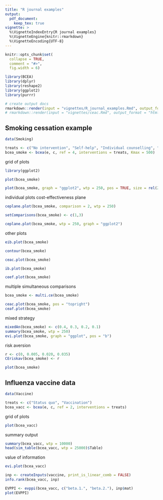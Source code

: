 ```yaml
---
title: "R journal examples"
output:
  pdf_document: 
    keep_tex: true
vignette: >
  %\VignetteIndexEntry{R journal examples}
  %\VignetteEngine{knitr::rmarkdown}
  %\VignetteEncoding{UTF-8}
---
```


<!-- these are taken directly from the BCEA book by G Baio -->

```r
knitr::opts_chunk$set(
  collapse = TRUE,
  comment = "#>",
  fig.width = 6)
```

```r
library(BCEA)
library(dplyr)
library(reshape2)
library(ggplot2)
library(purrr)
```


```r
# create output docs
rmarkdown::render(input = "vignettes/R_journal_examples.Rmd", output_format = "latex_document", output_dir = "vignettes")
# rmarkdown::render(input = "vignettes/ceac.Rmd", output_format = "html_document", output_dir = "vignettes")
```


## Smoking cessation example

```r
data(Smoking)

treats <- c("No intervention", "Self-help", "Individual counselling", "Group counselling")
bcea_smoke <- bcea(e, c, ref = 4, interventions = treats, Kmax = 500)
```

grid of plots

```r
library(ggplot2)

plot(bcea_smoke)

plot(bcea_smoke, graph = "ggplot2", wtp = 250, pos = TRUE, size = rel(2), ICER.size = 2)
```

individual plots
cost-effectiveness plane

```r
ceplane.plot(bcea_smoke, comparison = 2, wtp = 250)

setComparisons(bcea_smoke) <- c(1,3)

ceplane.plot(bcea_smoke, wtp = 250, graph = "ggplot2")
```

other plots

```r
eib.plot(bcea_smoke)

contour(bcea_smoke)

ceac.plot(bcea_smoke)

ib.plot(bcea_smoke)

ceef.plot(bcea_smoke)
```

multiple simultaneous comparisons

```r
bcea_smoke <- multi.ce(bcea_smoke)

ceac.plot(bcea_smoke, pos = "topright")
ceaf.plot(bcea_smoke)
```

mixed strategy

```r
mixedAn(bcea_smoke) <- c(0.4, 0.3, 0.2, 0.1)
summary(bcea_smoke, wtp = 250)
evi.plot(bcea_smoke, graph = "ggplot", pos = "b")
```

risk aversion

```r
r <- c(0, 0.005, 0.020, 0.035)
CEriskav(bcea_smoke) <- r

plot(bcea_smoke)
```


## Influenza vaccine data

```r
data(Vaccine)

treats <- c("Status quo", "Vaccination")
bcea_vacc <- bcea(e, c, ref = 2, interventions = treats)
```

grid of plots

```r
plot(bcea_vacc)
```

summary output

```r
summary(bcea_vacc, wtp = 10000)
head(sim_table(bcea_vacc, wtp = 25000)$Table)
```

value of information

```r
evi.plot(bcea_vacc)
```

```r
inp <- createInputs(vaccine, print_is_linear_comb = FALSE)
info.rank(bcea_vacc, inp)
```

```r
EVPPI <- evppi(bcea_vacc, c("beta.1.", "beta.2."), inp$mat)
plot(EVPPI)
```


